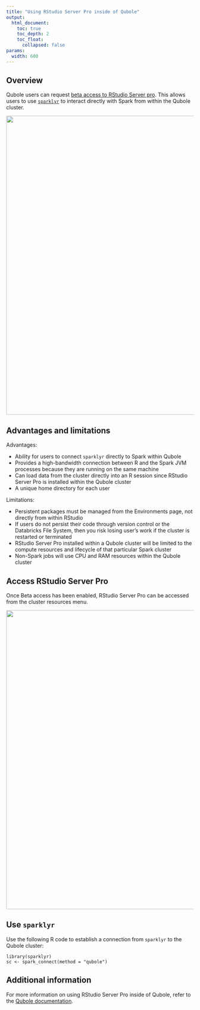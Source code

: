 ```yaml
---
title: "Using RStudio Server Pro inside of Qubole"
output:
  html_document:
    toc: true
    toc_depth: 2
    toc_float:
      collapsed: false
params:
  width: 600
---
```


## Overview

Qubole users can request [beta access to RStudio Server
pro](https://docs.qubole.com/en/latest/user-guide/engines/spark/rstudio_spark.html).
This allows users to use [`sparklyr`](https://spark.rstudio.com/) to interact
directly with Spark from within the Qubole cluster.

<img src="/images/deployment/qubole/rstudio-qubole.png" width='800px' align='center'/>

## Advantages and limitations

Advantages:

- Ability for users to connect `sparklyr` directly to Spark within Qubole
- Provides a high-bandwidth connection between R and the Spark JVM processes
  because they are running on the same machine
- Can load data from the cluster directly into an R session since RStudio Server
  Pro is installed within the Qubole cluster
- A unique home directory for each user

Limitations:

- Persistent packages must be managed from the Environments page, not directly
  from within RStudio
- If users do not persist their code through version control or the Databricks
  File System, then you risk losing user's work if the cluster is restarted or
  terminated
- RStudio Server Pro installed within a Qubole
  cluster will be limited to the compute resources and lifecycle of that
  particular Spark cluster
- Non-Spark jobs will use CPU and RAM resources within the Qubole cluster

## Access RStudio Server Pro

Once Beta access has been enabled, RStudio Server Pro can be accessed from the cluster resources menu.

<img src="/images/deployment/qubole/rstudio-qubole-resources.png" width='800px' align='center'/>

## Use `sparklyr`

Use the following R code to establish a connection from `sparklyr` to the
Qubole cluster:

```
library(sparklyr)
sc <- spark_connect(method = "qubole")
```

## Additional information

For more information on using RStudio Server Pro inside of Qubole, refer to
the [Qubole documentation](https://docs.qubole.com/en/latest/user-guide/engines/spark/rstudio_spark.html).
